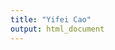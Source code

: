 ```yaml
---
title: "Yifei Cao"
output: html_document
---
```


<style type="text/css">
.title {
  display: none;
}

#getting-started img {
  margin-right: 10px;
}

</style>

<script src="https://bibbase.org/show?bib=https%3A%2F%2Fbibbase.org%2Fnetwork%2Ffiles%2FHdFoXSZJvgGdfrYZp&noBootstrap=1&jsonp=1"></script>